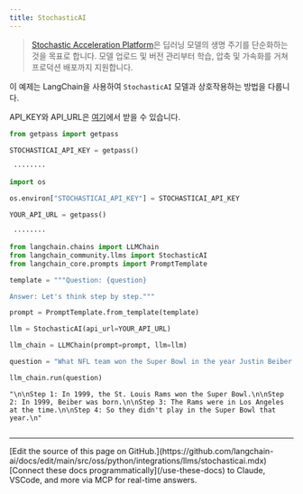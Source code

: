 ```yaml
---
title: StochasticAI
---
```


>[Stochastic Acceleration Platform](https://docs.stochastic.ai/docs/introduction/)은 딥러닝 모델의 생명 주기를 단순화하는 것을 목표로 합니다. 모델 업로드 및 버전 관리부터 학습, 압축 및 가속화를 거쳐 프로덕션 배포까지 지원합니다.

이 예제는 LangChain을 사용하여 `StochasticAI` 모델과 상호작용하는 방법을 다룹니다.

API_KEY와 API_URL은 [여기](https://app.stochastic.ai/workspace/profile/settings?tab=profile)에서 받을 수 있습니다.

```python
from getpass import getpass

STOCHASTICAI_API_KEY = getpass()
```

```output
 ········
```

```python
import os

os.environ["STOCHASTICAI_API_KEY"] = STOCHASTICAI_API_KEY
```

```python
YOUR_API_URL = getpass()
```

```output
 ········
```

```python
from langchain.chains import LLMChain
from langchain_community.llms import StochasticAI
from langchain_core.prompts import PromptTemplate
```

```python
template = """Question: {question}

Answer: Let's think step by step."""

prompt = PromptTemplate.from_template(template)
```

```python
llm = StochasticAI(api_url=YOUR_API_URL)
```

```python
llm_chain = LLMChain(prompt=prompt, llm=llm)
```

```python
question = "What NFL team won the Super Bowl in the year Justin Beiber was born?"

llm_chain.run(question)
```

```output
"\n\nStep 1: In 1999, the St. Louis Rams won the Super Bowl.\n\nStep 2: In 1999, Beiber was born.\n\nStep 3: The Rams were in Los Angeles at the time.\n\nStep 4: So they didn't play in the Super Bowl that year.\n"
```

```python

```

---

<Callout icon="pen-to-square" iconType="regular">
    [Edit the source of this page on GitHub.](https://github.com/langchain-ai/docs/edit/main/src/oss/python/integrations/llms/stochasticai.mdx)
</Callout>
<Tip icon="terminal" iconType="regular">
    [Connect these docs programmatically](/use-these-docs) to Claude, VSCode, and more via MCP for    real-time answers.
</Tip>
